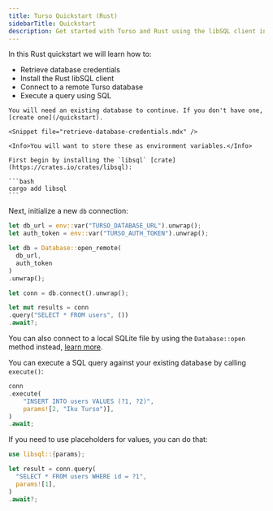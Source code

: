 ```yaml
---
title: Turso Quickstart (Rust)
sidebarTitle: Quickstart
description: Get started with Turso and Rust using the libSQL client in a few simple steps
---
```


In this Rust quickstart we will learn how to:

- Retrieve database credentials
- Install the Rust libSQL client
- Connect to a remote Turso database
- Execute a query using SQL

<Steps>
  <Step title="Retrieve database credentials">

    You will need an existing database to continue. If you don't have one, [create one](/quickstart).

    <Snippet file="retrieve-database-credentials.mdx" />

    <Info>You will want to store these as environment variables.</Info>

  </Step>

  <Step title="Install libsql crate">

    First begin by installing the `libsql` [crate](https://crates.io/crates/libsql):

    ```bash
    cargo add libsql
    ```

  </Step>

  <Step title="Initialize a new client">

Next, initialize a new `db` connection:

```rust
let db_url = env::var("TURSO_DATABASE_URL").unwrap();
let auth_token = env::var("TURSO_AUTH_TOKEN").unwrap();

let db = Database::open_remote(
  db_url,
  auth_token
)
.unwrap();

let conn = db.connect().unwrap();

let mut results = conn
.query("SELECT * FROM users", ())
.await?;
```

You can also connect to a local SQLite file by using the `Database::open` method instead, [learn
more](https://docs.rs/libsql/latest/libsql/struct.Database.html#method.open).

  </Step>

  <Step title="Execute a query using SQL">

You can execute a SQL query against your existing database by calling `execute()`:

```rust
conn
.execute(
    "INSERT INTO users VALUES (?1, ?2)",
    params![2, "Iku Turso")],
)
.await;
```

If you need to use placeholders for values, you can do that:

```rust
use libsql::{params};

let result = conn.query(
  "SELECT * FROM users WHERE id = ?1",
  params![1],
)
.await?;
```

  </Step>
</Steps>
